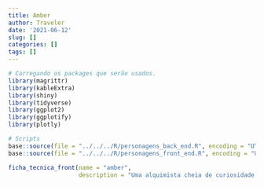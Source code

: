 ```yaml
---
title: Amber
author: Traveler
date: '2021-06-12'
slug: []
categories: []
tags: []
---
```


```r

# Carregando os packages que serão usados.
library(magrittr)
library(kableExtra)
library(shiny)
library(tidyverse)
library(ggplot2)
library(ggplotify)
library(plotly)

# Scripts
base::source(file = "../../../R/personagens_back_end.R", encoding = "UTF-8")
base::source(file = "../../../R/personagens_front_end.R", encoding = "UTF-8")
```


```r
ficha_tecnica_front(name = "amber",
                    description = "Uma alquimista cheia de curiosidade sobre todas as coisas. Ela pesquisa bioalquimia.")
```